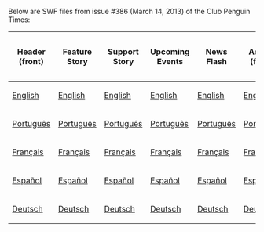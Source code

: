Below are SWF files from issue #386 (March 14, 2013) of the Club Penguin Times:

<center>
{|class="wikitable" border="1"
!Header (front)
!Feature Story
!Support Story
!Upcoming Events
!News Flash
!Ask PH (front)
!Header (back)
!Ask PH (back)
!Jokes and Riddles
!Secrets
!Feature More
|-
|[[Media:News386HeaderFront.swf|English]]||[[Media:News386FeatureStory.swf|English]]||[[Media:News386SupportStory.swf|English]]||[[Media:News386UpcomingEvents.swf|English]]||[[Media:News386NewsFlash.swf|English]]||[[Media:News386AskAuntArcticFront.swf|English]]||[[Media:News386HeaderBack.swf|English]]||[[Media:News386AskAuntArcticBack.swf|English]]||[[Media:News386JokesAndRiddles.swf|English]]||[[Media:News386Secrets.swf|English]]||[[Media:News386FeatureMore.swf|English]]
|-
|[[Media:PTNews386HeaderFront.swf|Português]]||[[Media:PTNews386FeatureStory.swf|Português]]||[[Media:PTNews386SupportStory.swf|Português]]||[[Media:PTNews386UpcomingEvents.swf|Português]]||[[Media:PTNews386NewsFlash.swf|Português]]||[[Media:PTNews386AskAuntArcticFront.swf|Português]]||[[Media:PTNews386HeaderBack.swf|Português]]||[[Media:PTNews386AskAuntArcticBack.swf|Português]]||[[Media:PTNews386JokesAndRiddles.swf|Português]]||[[Media:PTNews386Secrets.swf|Português]]||[[Media:PTNews386FeatureMore.swf|Português]]
|-
|[[Media:FRNews386HeaderFront.swf|Français]]||[[Media:FRNews386FeatureStory.swf|Français]]||[[Media:FRNews386SupportStory.swf|Français]]||[[Media:FRNews386UpcomingEvents.swf|Français]]||[[Media:FRNews386NewsFlash.swf|Français]]||[[Media:FRNews386AskAuntArcticFront.swf|Français]]||[[Media:FRNews386HeaderBack.swf|Français]]||[[Media:FRNews386AskAuntArcticBack.swf|Français]]||[[Media:FRNews386JokesAndRiddles.swf|Français]]||[[Media:FRNews386Secrets.swf|Français]]||[[Media:FRNews386FeatureMore.swf|Français]]
|-
|[[Media:ESNews386HeaderFront.swf|Español]]||[[Media:ESNews386FeatureStory.swf|Español]]||[[Media:ESNews386SupportStory.swf|Español]]||[[Media:ESNews386UpcomingEvents.swf|Español]]||[[Media:ESNews386NewsFlash.swf|Español]]||[[Media:ESNews386AskAuntArcticFront.swf|Español]]||[[Media:ESNews386HeaderBack.swf|Español]]||[[Media:ESNews386AskAuntArcticBack.swf|Español]]||[[Media:ESNews386JokesAndRiddles.swf|Español]]||[[Media:ESNews386Secrets.swf|Español]]||[[Media:ESNews386FeatureMore.swf|Español]]
|-
|[[Media:DENews386HeaderFront.swf|Deutsch]]||[[Media:DENews386FeatureStory.swf|Deutsch]]||[[Media:DENews386SupportStory.swf|Deutsch]]||[[Media:DENews386UpcomingEvents.swf|Deutsch]]||[[Media:DENews386NewsFlash.swf|Deutsch]]||[[Media:DENews386AskAuntArcticFront.swf|Deutsch]]||[[Media:DENews386HeaderBack.swf|Deutsch]]||[[Media:DENews386AskAuntArcticBack.swf|Deutsch]]||[[Media:DENews386JokesAndRiddles.swf|Deutsch]]||[[Media:DENews386Secrets.swf|Deutsch]]||[[Media:DENews386FeatureMore.swf|Deutsch]]
|}
</center>